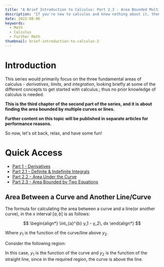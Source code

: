 ```yaml
---
title: "A Brief Introduction to Calculus: Part 2.3 - Area Bounded Multiple Curves and/or Lines"
description: "If you're new to calculus and know nothing about it, then this blog is aimed to get a gist of it for you, but not to turn you into a master of calculus."
date: 2022-08-06
keywords:
  - Math
  - Calculus
  - Further Math
thumbnail: brief-introduction-to-calculus-2
---
```


# Introduction

This series would primarily focus on the three fundamental areas of calculus - _derivatives_, _limits_, and _integration_, looking briefly at some of the different concepts to get started with calculus.; thus no prior knowledge of calculus is needed.

**This is the third chapter of the second part of the series, and it is about finding the area bounded by multiple curves or lines.**

**Further content on this topic will be published in separate articles for performance reasons.**

So now, let's sit back, relax, and have some fun!

# Quick Access

- [Part 1 - Derivatives](/blog/math-and-science/brief-introduction-to-calculus-1)
- [Part 2.1 - Definite & Indefinite Integrals](/blog/math-and-science/brief-introduction-to-calculus-2.1)
- [Part 2.2 - Area Under the Curve](/blog/math-and-science/brief-introduction-to-calculus-2.2)
- [Part 2.3 - Area Bounded by Two Equations](/blog/math-and-science/brief-introduction-to-calculus-2.3)

## Area Between a Curve and Another Line/Curve

The formula for calculating the area between a curve and a line(or another curve), in the x interval $[a, b]$ is as follows:

$$
\begin{align*}
\int_{a}^{b} y_1 - y_2\, dx
\end{align*}
$$

Where $y_1$ is the function of the curve/line above $y_2$.

Consider the following region:

<SizedImage alt="" src="https://raw.githubusercontent.com/timthedev07/my-website/dev/assets/integral-area-two-fs.png" width="1080" height="540" />


In this case, $y_1$ is the function of the curve and $y_2$ is the function of the
straight line, since in the required region, the curve is above the line.
